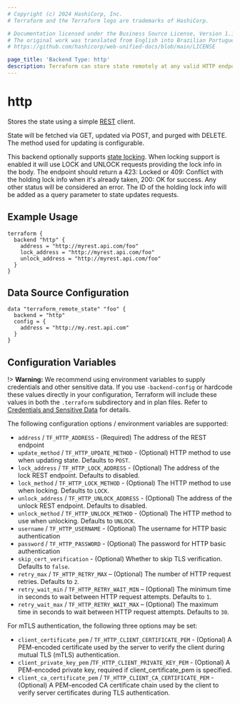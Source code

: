 ```yaml
---
# Copyright (c) 2024 HashiCorp, Inc.
# Terraform and the Terraform logo are trademarks of HashiCorp.

# Documentation licensed under the Business Source License, Version 1.1.
# The original work was translated from English into Brazilian Portuguese.
# https://github.com/hashicorp/web-unified-docs/blob/main/LICENSE

page_title: 'Backend Type: http'
description: Terraform can store state remotely at any valid HTTP endpoint.
---
```


# http

Stores the state using a simple [REST](https://en.wikipedia.org/wiki/Representational_state_transfer) client.

State will be fetched via GET, updated via POST, and purged with DELETE. The method used for updating is configurable.

This backend optionally supports [state locking](/terraform/language/state/locking). When locking
support is enabled it will use LOCK and UNLOCK requests providing the lock info in the body. The
endpoint should return a 423: Locked or 409: Conflict with the holding lock info when it's already
taken, 200: OK for success. Any other status will be considered an error. The ID of the holding lock
info will be added as a query parameter to state updates requests.

## Example Usage

```hcl
terraform {
  backend "http" {
    address = "http://myrest.api.com/foo"
    lock_address = "http://myrest.api.com/foo"
    unlock_address = "http://myrest.api.com/foo"
  }
}
```

## Data Source Configuration

```hcl
data "terraform_remote_state" "foo" {
  backend = "http"
  config = {
    address = "http://my.rest.api.com"
  }
}
```

## Configuration Variables

!> **Warning:**  We recommend using environment variables to supply credentials and other sensitive data. If you use `-backend-config` or hardcode these values directly in your configuration, Terraform will include these values in both the `.terraform` subdirectory and in plan files. Refer to [Credentials and Sensitive Data](/terraform/language/backend#credentials-and-sensitive-data) for details.

The following configuration options / environment variables are supported:

- `address` / `TF_HTTP_ADDRESS` - (Required) The address of the REST endpoint
- `update_method` / `TF_HTTP_UPDATE_METHOD` - (Optional) HTTP method to use
  when updating state. Defaults to `POST`.
- `lock_address` / `TF_HTTP_LOCK_ADDRESS` - (Optional) The address of the lock
  REST endpoint. Defaults to disabled.
- `lock_method` / `TF_HTTP_LOCK_METHOD` - (Optional) The HTTP method to use
  when locking. Defaults to `LOCK`.
- `unlock_address` / `TF_HTTP_UNLOCK_ADDRESS` - (Optional) The address of the
  unlock REST endpoint. Defaults to disabled.
- `unlock_method` / `TF_HTTP_UNLOCK_METHOD` - (Optional) The HTTP method to use
  when unlocking. Defaults to `UNLOCK`.
- `username` / `TF_HTTP_USERNAME` - (Optional) The username for HTTP basic
  authentication
- `password` / `TF_HTTP_PASSWORD` - (Optional) The password for HTTP basic
  authentication
- `skip_cert_verification` - (Optional) Whether to skip TLS verification.
  Defaults to `false`.
- `retry_max` / `TF_HTTP_RETRY_MAX` – (Optional) The number of HTTP request
  retries. Defaults to `2`.
- `retry_wait_min` / `TF_HTTP_RETRY_WAIT_MIN` – (Optional) The minimum time in
  seconds to wait between HTTP request attempts. Defaults to `1`.
- `retry_wait_max` / `TF_HTTP_RETRY_WAIT_MAX` – (Optional) The maximum time in
  seconds to wait between HTTP request attempts. Defaults to `30`.

For mTLS authentication, the following three options may be set:

 - `client_certificate_pem` / `TF_HTTP_CLIENT_CERTIFICATE_PEM` - (Optional) A PEM-encoded certificate used by the server to verify the client during mutual TLS (mTLS) authentication.
 - `client_private_key_pem` /`TF_HTTP_CLIENT_PRIVATE_KEY_PEM` - (Optional) A PEM-encoded private key, required if client_certificate_pem is specified.
 - `client_ca_certificate_pem` / `TF_HTTP_CLIENT_CA_CERTIFICATE_PEM` - (Optional) A PEM-encoded CA certificate chain used by the client to verify server certificates during TLS authentication.
